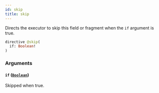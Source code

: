 ```yaml
---
id: skip
title: skip
---
```



Directs the executor to skip this field or fragment when the `if` argument is true.

```graphql
directive @skip(
  if: Boolean!
)
```


### Arguments

#### `if` ([`Boolean`](/docs/mainnet/graphql/scalars/boolean))

Skipped when true.




